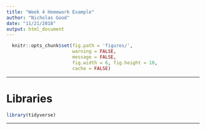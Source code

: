 ```yaml
---
title: "Week 4 Homework Example"
author: "Nicholas Good"
date: "11/21/2018"
output: html_document
---
```


```r
  knitr::opts_chunk$set(fig.path = 'figures/',
                        warning = FALSE,
                        message = FALSE,
                        fig.width = 6, fig.height = 10,
                        cache = FALSE)
```

---

# Libraries

```r
library(tidyverse)
```

---
